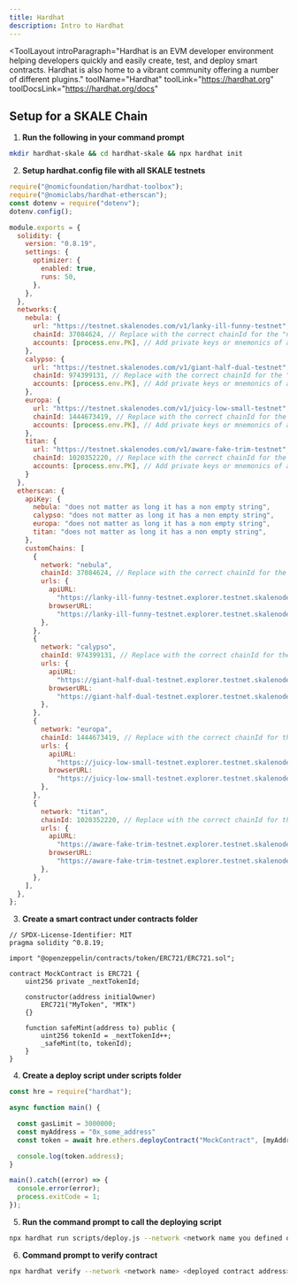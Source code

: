 ```yaml
---
title: Hardhat
description: Intro to Hardhat
---
```


<ToolLayout
	introParagraph="Hardhat is an EVM developer environment helping developers quickly and easily create, test, and deploy smart contracts. Hardhat is also home to a vibrant community offering a number of different plugins."
	toolName="Hardhat"
	toolLink="https://hardhat.org"
	toolDocsLink="https://hardhat.org/docs"
>

## Setup for a SKALE Chain

1. **Run the following in your command prompt**
```sh
mkdir hardhat-skale && cd hardhat-skale && npx hardhat init
```

2. **Setup hardhat.config file with all SKALE testnets**
```javascript
require("@nomicfoundation/hardhat-toolbox");
require("@nomiclabs/hardhat-etherscan");
const dotenv = require("dotenv");
dotenv.config();

module.exports = {
  solidity: {
    version: "0.8.19",
    settings: {
      optimizer: {
        enabled: true,
        runs: 50,
      },
    },
  },
  networks:{
    nebula: {
      url: "https://testnet.skalenodes.com/v1/lanky-ill-funny-testnet",
      chainId: 37084624, // Replace with the correct chainId for the "nebula" network
      accounts: [process.env.PK], // Add private keys or mnemonics of accounts to use
    },
    calypso: {
      url: "https://testnet.skalenodes.com/v1/giant-half-dual-testnet",
      chainId: 974399131, // Replace with the correct chainId for the "calypso" network
      accounts: [process.env.PK], // Add private keys or mnemonics of accounts to use
    },
    europa: {
      url: "https://testnet.skalenodes.com/v1/juicy-low-small-testnet",
      chainId: 1444673419, // Replace with the correct chainId for the "europa" network
      accounts: [process.env.PK], // Add private keys or mnemonics of accounts to use
    },
    titan: {
      url: "https://testnet.skalenodes.com/v1/aware-fake-trim-testnet",
      chainId: 1020352220, // Replace with the correct chainId for the "titan" network
      accounts: [process.env.PK], // Add private keys or mnemonics of accounts to use
    }
  },
  etherscan: {
    apiKey: {
      nebula: "does not matter as long it has a non empty string",
      calypso: "does not matter as long it has a non empty string",
      europa: "does not matter as long it has a non empty string",
      titan: "does not matter as long it has a non empty string",
    },
    customChains: [
      {
        network: "nebula",
        chainId: 37084624, // Replace with the correct chainId for the "opbnb" network
        urls: {
          apiURL:
            "https://lanky-ill-funny-testnet.explorer.testnet.skalenodes.com/api",
          browserURL:
            "https://lanky-ill-funny-testnet.explorer.testnet.skalenodes.com/",
        },
      },
      {
        network: "calypso",
        chainId: 974399131, // Replace with the correct chainId for the "opbnb" network
        urls: {
          apiURL:
            "https://giant-half-dual-testnet.explorer.testnet.skalenodes.com/api",
          browserURL:
            "https://giant-half-dual-testnet.explorer.testnet.skalenodes.com/",
        },
      },
      {
        network: "europa",
        chainId: 1444673419, // Replace with the correct chainId for the "opbnb" network
        urls: {
          apiURL:
            "https://juicy-low-small-testnet.explorer.testnet.skalenodes.com/api",
          browserURL:
            "https://juicy-low-small-testnet.explorer.testnet.skalenodes.com/",
        },
      },
      {
        network: "titan",
        chainId: 1020352220, // Replace with the correct chainId for the "opbnb" network
        urls: {
          apiURL:
            "https://aware-fake-trim-testnet.explorer.testnet.skalenodes.com/api",
          browserURL:
            "https://aware-fake-trim-testnet.explorer.testnet.skalenodes.com/",
        },
      },
    ],
  },
};
```

3. **Create a smart contract under contracts folder**
```solidity
// SPDX-License-Identifier: MIT
pragma solidity ^0.8.19;

import "@openzeppelin/contracts/token/ERC721/ERC721.sol";

contract MockContract is ERC721 {
    uint256 private _nextTokenId;

    constructor(address initialOwner)
        ERC721("MyToken", "MTK")
    {}

    function safeMint(address to) public {
        uint256 tokenId = _nextTokenId++;
        _safeMint(to, tokenId);
    }
}
```
4. **Create a deploy script under scripts folder**

```javascript
const hre = require("hardhat");

async function main() {

  const gasLimit = 3000000;
  const myAddress = "0x_some_address"
  const token = await hre.ethers.deployContract("MockContract", [myAddress], {gasLimit});

  console.log(token.address);
}

main().catch((error) => {
  console.error(error);
  process.exitCode = 1;
});
```

5. **Run the command prompt to call the deploying script**
```sh
npx hardhat run scripts/deploy.js --network <network name you defined on hardhat.config> 
```

6. **Command prompt to verify contract**
```sh
npx hardhat verify --network <network name> <deployed contract address> <contract deployed contructor arguments>
```
</ToolLayout>
